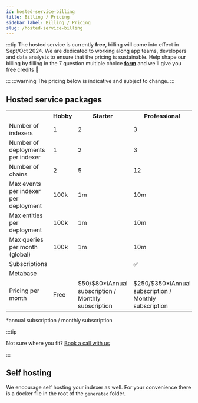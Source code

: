 ```yaml
---
id: hosted-service-billing
title: Billing / Pricing
sidebar_label: Billing / Pricing
slug: /hosted-service-billing
---
```



:::tip
The hosted service is currently **free**, billing will come into effect in Sept/Oct 2024.
We are dedicated to working along app teams, developers and data analysts to ensure that the pricing is sustainable. Help shape our billing by filling in the 7 question multiple choice **[form](https://forms.gle/VTNW1VACDr364YUL8)** and we'll give you free credits 💫

:::
:::warning
The pricing below is indicative and subject to change.
:::

## Hosted service packages

<table>
  <tr>
    <th></th>
    <th>Hobby</th>
    <th>Starter</th>
    <th>Professional</th>
    <th>Enterprise</th>
  </tr>
  
  <tr>
    <td>Number of indexers</td>
    <td>1</td>
    <td>2</td>
    <td>3</td>
    <td>custom</td>
  </tr>
  <tr>
    <td>Number of deployments per indexer</td>
    <td>1</td>
    <td>2</td>
    <td>3</td>
    <td>custom</td>
  </tr>
  <tr>
    <td>Number of chains</td>
    <td>2</td>
    <td>5</td>
    <td>12</td>
    <td>custom</td>
  </tr>
  <tr>
    <td>Max events per indexer per deployment</td>
    <td>100k</td>
    <td>1m</td>
    <td>10m</td>
    <td>custom</td>
  </tr>
  <tr>
    <td>Max entities per deployment</td>
    <td>100k</td>
    <td>1m</td>
    <td>10m</td>
    <td>custom</td>
  </tr>
  <tr>
    <td>Max queries per month (global)</td>
    <td>100k</td>
    <td>1m</td>
    <td>10m</td>
    <td>custom</td>      
  </tr>
  <tr>
    <td>Subscriptions</td>
    <td></td>
    <td></td>
    <td>✅</td>
    <td>✅</td>
  </tr>
  <tr>
    <td>Metabase</td>
    <td></td>
    <td></td>
    <td></td>
    <td>✅</td>
  </tr>
  <tr>
    <td>Pricing per month</td>
    <td>Free</td>
    <td>$50/$80<span className="tooltip">*ℹ️<span className="tooltiptext">Annual subscription / Monthly subscription</span></span></td>
    <td>$250/$350<span className="tooltip">*ℹ️<span className="tooltiptext">Annual subscription / Monthly subscription</span></span></td>
    <td>custom</td>
  </tr>

</table>

\*annual subscription / monthly subscription

:::tip

Not sure where you fit? [Book a call with us](https://cal.com/envio)

:::

## Self hosting

We encourage self hosting your indexer as well. For your convenience there is a docker file in the root of the `generated` folder.
